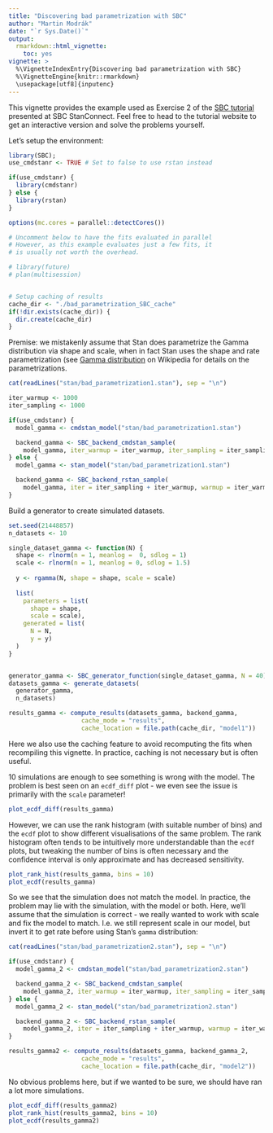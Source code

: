 ```yaml
---
title: "Discovering bad parametrization with SBC"
author: "Martin Modrák"
date: "`r Sys.Date()`"
output: 
  rmarkdown::html_vignette:
    toc: yes
vignette: >
  %\VignetteIndexEntry{Discovering bad parametrization with SBC}
  %\VignetteEngine{knitr::rmarkdown}
  \usepackage[utf8]{inputenc}
---
```



This vignette provides the example used as Exercise 2 of the [SBC tutorial](https://www.martinmodrak.cz/post/2021-sbc_tutorial/)
presented at SBC StanConnect. Feel free to head to the tutorial website to get an interactive version and solve the problems yourself.

Let's setup the environment:

```r
library(SBC); 
use_cmdstanr <- TRUE # Set to false to use rstan instead

if(use_cmdstanr) {
  library(cmdstanr)
} else {
  library(rstan)
}

options(mc.cores = parallel::detectCores())

# Uncomment below to have the fits evaluated in parallel
# However, as this example evaluates just a few fits, it
# is usually not worth the overhead.

# library(future)
# plan(multisession)


# Setup caching of results
cache_dir <- "./bad_parametrization_SBC_cache"
if(!dir.exists(cache_dir)) {
  dir.create(cache_dir)
}

```

Premise: we mistakenly assume that Stan does parametrize the Gamma distribution
via shape and scale, when in fact Stan uses the shape and rate parametrization 
(see [Gamma distribution](https://en.wikipedia.org/wiki/Gamma_distribution) on Wikipedia 
for details on the parametrizations.

```r
cat(readLines("stan/bad_parametrization1.stan"), sep = "\n")
```

```r
iter_warmup <- 1000
iter_sampling <- 1000

if(use_cmdstanr) {
  model_gamma <- cmdstan_model("stan/bad_parametrization1.stan")

  backend_gamma <- SBC_backend_cmdstan_sample(
    model_gamma, iter_warmup = iter_warmup, iter_sampling = iter_sampling, chains = 2)
} else {
  model_gamma <- stan_model("stan/bad_parametrization1.stan")

  backend_gamma <- SBC_backend_rstan_sample(
    model_gamma, iter = iter_sampling + iter_warmup, warmup = iter_warmup, chains = 2)
}

```

Build a generator to create simulated datasets.

```r
set.seed(21448857)
n_datasets <- 10

single_dataset_gamma <- function(N) {
  shape <- rlnorm(n = 1, meanlog =  0, sdlog = 1)
  scale <- rlnorm(n = 1, meanlog = 0, sdlog = 1.5)
  
  y <- rgamma(N, shape = shape, scale = scale)
  
  list(
    parameters = list(
      shape = shape,
      scale = scale),
    generated = list(
      N = N,
      y = y)
  )
}


generator_gamma <- SBC_generator_function(single_dataset_gamma, N = 40)
datasets_gamma <- generate_datasets(
  generator_gamma, 
  n_datasets)

```


```r
results_gamma <- compute_results(datasets_gamma, backend_gamma, 
                    cache_mode = "results", 
                    cache_location = file.path(cache_dir, "model1"))
```

Here we also use the caching feature to avoid recomputing the fits when recompiling this vignette. 
In practice, caching is not necessary but is often useful.

10 simulations are enough to see something is wrong with the model. The problem is best seen on an `ecdf_diff` plot - we even see the issue is primarily with the `scale` parameter!

```r
plot_ecdf_diff(results_gamma)
```

However, we can use the rank histogram (with suitable number of bins) and the `ecdf` plot to show different visualisations of the same problem. The rank histogram often tends to be intuitively more understandable than the `ecdf` plots, but tweaking the number of bins is often necessary and the confidence interval is only approximate and has decreased sensitivity.

```r
plot_rank_hist(results_gamma, bins = 10)
plot_ecdf(results_gamma)
```


So we see that the simulation does not match the model. In practice, the problem may lie with the simulation, with the model or both. Here, we'll assume that the simulation is correct - we really wanted to work with scale and fix the model to match. I.e. we still represent scale in our model, but invert it to get rate before using Stan's `gamma` distribution:


```r
cat(readLines("stan/bad_parametrization2.stan"), sep = "\n")
```

```r
if(use_cmdstanr) {
  model_gamma_2 <- cmdstan_model("stan/bad_parametrization2.stan")

  backend_gamma_2 <- SBC_backend_cmdstan_sample(
    model_gamma_2, iter_warmup = iter_warmup, iter_sampling = iter_sampling, chains = 2)
} else {
  model_gamma_2 <- stan_model("stan/bad_parametrization2.stan")

  backend_gamma_2 <- SBC_backend_rstan_sample(
    model_gamma_2, iter = iter_sampling + iter_warmup, warmup = iter_warmup, chains = 2)
}


```


```r
results_gamma2 <- compute_results(datasets_gamma, backend_gamma_2, 
                    cache_mode = "results", 
                    cache_location = file.path(cache_dir, "model2"))
```

No obvious problems here, but if we wanted to be sure, we should have ran a lot more simulations.

```r
plot_ecdf_diff(results_gamma2)
plot_rank_hist(results_gamma2, bins = 10)
plot_ecdf(results_gamma2)
```


